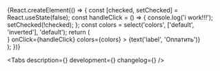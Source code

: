 


<Meta title='Components/Forms/Tag' component={Tag} id='Tag' />

<!-- Canvas -->

<Story name='Tag'>
    {React.createElement(() => {
        const [checked, setChecked] = React.useState(false);
        const handleClick = () => {
            console.log('i work!!!');
            setChecked(!checked);
        };
        const colors = select('colors', ['default', 'inverted'], 'default');
        return (
            <div
                style={{
                    backgroundColor:
                        colors === 'inverted'
                            ? 'var(--color-light-bg-primary-inverted)'
                            : 'transparent',
                    padding: '8px',
                    position: 'absolute',
                    top: 0,
                    left: 0,
                    right: 0,
                    bottom: 0,
                }}
            >
                <Tag
                    size={select('size', SIZES, 'm')}
                    variant={select('variant', ['default', 'alt'], 'default')}
                    shape={select('shape', ['rounded', 'rectangular'], 'rounded')}
                    view={select('view', ['outlined', 'filled'], 'outlined')}
                    disabled={boolean('disabled', false)}
                    checked={checked || boolean('checked', false)}
                    rightAddons={boolean('rightAddons', false) && <CopyMIcon />}
                    onClick={handleClick}
                    colors={colors}
                >
                    {text('label', 'Оплатить')}
                </Tag>
            </div>
        );
    })}
</Story>

<!-- Docs -->

<ComponentHeader
    name='Tag'
    version={version}
    package='@alfalab/core-components/tag'
    design='https://www.figma.com/file/cdNnkh2QdxuvYLrBm4cubM/Web-%3A%3A-Core-Default-Components?node-id=172%3A31248'
    children='Многофункциональный контрол. Используется в составе групп и других компонентов.'
/>

<Tabs description={<Description />} development={<Development />} changelog={<Changelog />} />

